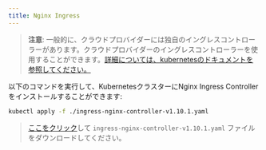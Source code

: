 ```yaml
---
title: Nginx Ingress
---
```


> **注意**: 一般的に、クラウドプロバイダーには独自のイングレスコントローラーがあります。クラウドプロバイダーのイングレスコントローラーを使用することができます。[詳細については、kubernetesのドキュメントを参照してください。](https://kubernetes.io/docs/concepts/services-networking/ingress-controllers/)

以下のコマンドを実行して、KubernetesクラスターにNginx Ingress Controllerをインストールすることができます:

```bash
kubectl apply -f ./ingress-nginx-controller-v1.10.1.yaml
```

> <a href="/assets/ingress-nginx-controller-v1.10.1.yaml" download="ingress-nginx-controller-v1.10.1.yaml">ここをクリック</a>して `ingress-nginx-controller-v1.10.1.yaml` ファイルをダウンロードしてください。

